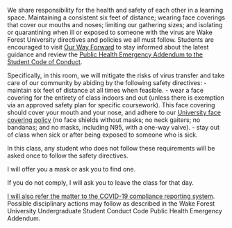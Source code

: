 We share responsibility for the health and safety of each other in a learning space. Maintaining a consistent six feet of distance; wearing face coverings that cover our mouths and noses; limiting our gathering sizes; and isolating or quarantining when ill or exposed to someone with the virus are Wake Forest University directives and policies we all must follow. Students are encouraged to visit [Our Way Forward](https://ourwayforward.wfu.edu/) to stay informed about the latest guidance and review the [Public Health Emergency Addendum to the Student Code of Conduct](https://studentconduct.wfu.edu/undergraduate-student-handbook/public-health-emergency-addendum/).  

Specifically, in this room, we will mitigate the risks of virus transfer and take care of our community by abiding by the following safety directives: 
- maintain six feet of distance at all times when feasible. 
- wear a face covering for the entirety of class indoors and out (unless there is exemption via an approved safety plan for specific coursework). This face covering should cover your mouth and your nose, and adhere to our [University face covering policy](https://drive.google.com/file/d/1Tqo-by1sjmc-kWUTwAqeNdaHq8OBsU9B/view) (no face shields without masks; no neck gaiters; no bandanas; and no masks, including N95, with a one-way valve). 
- stay out of class when sick or after being exposed to someone who is sick.

In this class, any student who does not follow these requirements will be asked once to follow the safety directives. 

I will offer you a mask or ask you to find one. 

If you do not comply, I will ask you to leave the class for that day. 

[I will also refer the matter to the COVID-19 compliance reporting system](https://cm.maxient.com/reportingform.php?WakeForestUniv&layout_id=40). Possible disciplinary actions may follow as described in the Wake Forest University Undergraduate Student Conduct Code Public Health Emergency Addendum.